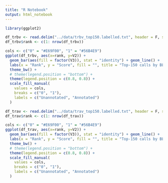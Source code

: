 ```yaml
---
title: "R Notebook"
output: html_notebook
---
```


```r
library(ggplot2)
```

```r
df_trbv <- read.delim("../data/trbv_top150.labelled.txt", header = F, sep = "\t")
df_trbv$rank <- c(1: nrow(df_trbv))

cols <- c("0" = "#E69F00", "1" = "#56B4E9")
ggplot(df_trbv, aes(x=rank, y=V2)) + 
  geom_bar(aes(fill = factor(V3)), stat = "identity") + geom_line() +
  labs(x = "Rank", y = "Score", fill = "", title = "Top-150 calls by BLASTn, TRBV") +
  theme_bw() +
  # theme(legend.position = "bottom") +
  theme(legend.position = c(0.8, 0.8)) +
  scale_fill_manual(
    values = cols,
    breaks = c("0", "1"),
    labels = c("Unannotated", "Annotated")
  )
```

```r
df_trav <- read.delim("../data/trav_top150.labelled.txt", header = F, sep = "\t")
df_trav$rank <- c(1: nrow(df_trav))

cols <- c("0" = "#E69F00", "1" = "#56B4E9")
ggplot(df_trav, aes(x=rank, y=V2)) + 
  geom_bar(aes(fill = factor(V3)), stat = "identity") + geom_line() +
  labs(x = "Rank", y = "Score", fill = "", title = "Top-150 calls by BLASTn, TRAV") +
  theme_bw() +
  # theme(legend.position = "bottom") +
  theme(legend.position = c(0.8, 0.8)) +
  scale_fill_manual(
    values = cols,
    breaks = c("0", "1"),
    labels = c("Unannotated", "Annotated")
  )
```